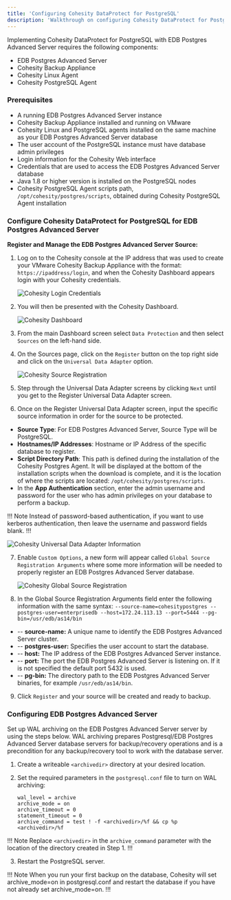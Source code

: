 ```yaml
---
title: 'Configuring Cohesity DataProtect for PostgreSQL'
description: 'Walkthrough on configuring Cohesity DataProtect for PostgreSQL'
---
```


Implementing Cohesity DataProtect for PostgreSQL with EDB Postgres Advanced Server requires the following components:

- EDB Postgres Advanced Server 
- Cohesity Backup Appliance
- Cohesity Linux Agent 
- Cohesity PostgreSQL Agent 

### Prerequisites

- A running EDB Postgres Advanced Server instance
- Cohesity Backup Appliance installed and running on VMware
- Cohesity Linux and PostgreSQL agents installed on the same machine as your EDB Postgres Advanced Server database
- The user account of the PostgreSQL instance must have database admin privileges
- Login information for the Cohesity Web interface
- Credentials that are used to access the EDB Postgres Advanced Server database
- Java 1.8 or higher version is installed on the PostgreSQL nodes
- Cohesity PostgreSQL Agent scripts path, `/opt/cohesity/postgres/scripts`, obtained during Cohesity PostgreSQL Agent installation

### Configure Cohesity DataProtect for PostgreSQL for EDB Postgres Advanced Server

**Register and Manage the EDB Postgres Advanced Server Source:**

1. Log on to the Cohesity console at the IP address that was used to create your VMware Cohesity Backup Appliance with the format: `https://ipaddress/login`, and when the Cohesity Dashboard appears login with your Cohesity credentials.

   ![Cohesity Login Credentials](Images/CohesityLoginCredentials.png)

2. You will then be presented with the Cohesity Dashboard.

   ![Cohesity Dashboard](Images/CohesityDashboard.png)

3. From the main Dashboard screen select `Data Protection` and then select `Sources` on the left-hand side.


4. On the Sources page, click on the `Register` button on the top right side and click on the `Universal Data Adapter` option.

   ![Cohesity Source Registration](Images/CohesityRegisterSource.png)


5. Step through the Universal Data Adapter screens by clicking `Next` until you get to the Register Universal Data Adapter screen.


6. Once on the Register Universal Data Adapter screen, input the specific source information in order for the source to be protected.

- **Source Type**: For EDB Postgres Advanced Server, Source Type will be PostgreSQL.
- **Hostnames/IP Addresses**: Hostname or IP Address of the specific database to register.
- **Script Directory Path**: This path is defined during the installation of the Cohesity Postgres Agent.  It will be displayed at the bottom of the installation scripts when the download is complete, and it is the location of where the scripts are located: `/opt/cohesity/postgres/scripts`.
- In the **App Authentication** section, enter the admin username and password for the user who has admin privileges on your database to perform a backup.


!!! Note Instead of password-based authentication, if you want to use kerberos authentication, then leave the username and password fields blank.
!!!

   ![Cohesity Universal Data Adapter Information](Images/CohesityUniversalDataAdapterInformation.png)

7. Enable `Custom Options`, a new form will appear called `Global Source Registration Arguments` where some more information will be needed to properly register an EDB Postgres Advanced Server database.

   ![Cohesity Global Source Registration](Images/CohesityGlobalSourceRegistration.png)

8. In the Global Source Registration Arguments field enter the following information with the same syntax:
`--source-name=cohesitypostgres --postgres-user=enterprisedb --host=172.24.113.13 --port=5444 --pg-bin=/usr/edb/as14/bin`

- -- **source-name:** A unique name to identify the EDB Postgres Advanced Server cluster.
- -- **postgres-user:** Specifies the user account to start the database.
- -- **host:** The IP address of the EDB Postgres Advanced Server instance.
- -- **port:** The port the EDB Postgres Advanced Server is listening on.  If it is not specified the default port 5432 is used.
- -- **pg-bin:** The directory path to the EDB Postgres Advanced Server binaries, for example `/usr/edb/as14/bin`.

9. Click `Register` and your source will be created and ready to backup.

### Configuring EDB Postgres Advanced Server

Set up WAL archiving on the EDB Postgres Advanced Server server by using the steps below. WAL archiving prepares Postgresql/EDB Postgres Advanced Server database servers for backup/recovery operations and is a precondition for any backup/recovery tool to work with the database server.

1.	Create a writeable `<archivedir>` directory at your desired location.

2.	Set the required parameters in the `postgresql.conf` file to turn on WAL archiving:
    ```
    wal_level = archive
    archive_mode = on
    archive_timeout = 0
    statement_timeout = 0
    archive_command = test ! -f <archivedir>/%f && cp %p <archivedir>/%f
    ```

!!! Note Replace `<archivedir>` in the `archive_command` parameter with the location of the directory created in Step 1.
!!!

3.	Restart the PostgreSQL server.

!!! Note When you run your first backup on the database, Cohesity will set archive_mode=on in postgresql.conf and restart the database if you have not already set archive_mode=on. 
!!!